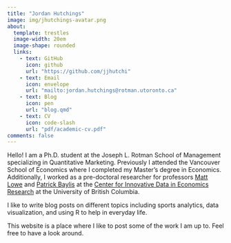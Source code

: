 ```yaml
---
title: "Jordan Hutchings"
image: img/jhutchings-avatar.png
about:
  template: trestles
  image-width: 20em
  image-shape: rounded
  links:
    - text: GitHub
      icon: github
      url: "https://github.com/jjhutchi"
    - text: Email
      icon: envelope
      url: "mailto:jordan.hutchings@rotman.utoronto.ca"
    - text: Blog
      icon: pen
      url: "blog.qmd"
    - text: CV
      icon: code-slash
      url: "pdf/academic-cv.pdf"
comments: false
---
```



Hello! I am a Ph.D. student at the Joseph L. Rotman School of Management specializing in 
Quantitative Marketing. Previously I attended the Vancouver School of Economics where 
I completed my Master's degree in Economics. Additionally, I worked as a pre-doctoral 
researcher for professors [Matt Lowe](https://mattlowe.site/) and 
[Patrick Baylis](https://www.patrickbaylis.com/) at the 
[Center for Innovative Data in Economics Research](https://economics.ubc.ca/cider/research-activity/) 
at the University of British Columbia. 

I like to write blog posts on different topics including sports analytics, data visualization, 
and using R to help in everyday life. 

This website is a place where I like to post some of the work I am up to. Feel free 
to have a look around. 